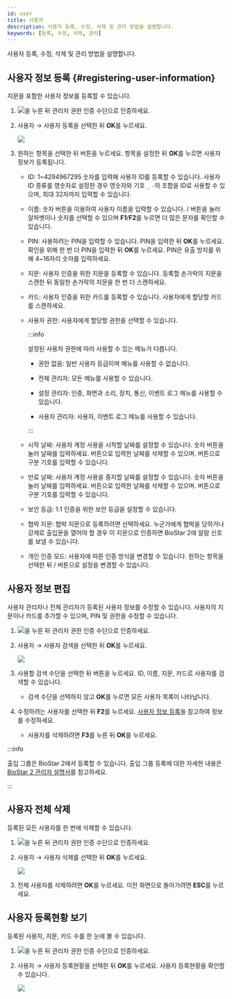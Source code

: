 ```yaml
---
id: user
title: 사용자
description: 사용자 등록, 수정, 삭제 및 관리 방법을 설명합니다.
keywords: [등록, 수정, 삭제, 관리]
---
```


사용자 등록, 수정, 삭제 및 관리 방법을 설명합니다.

## 사용자 정보 등록 {#registering-user-information}

지문을 포함한 사용자 정보를 등록할 수 있습니다.

1. <Image src='/img/common/ico-menu1.svg' ico alone />을 누른 뒤 관리자 권한 인증 수단으로 인증하세요.

1. <Cmd>사용자</Cmd> → <Cmd>사용자 등록</Cmd>을 선택한 뒤 **OK**를 누르세요.

    <Image src='/img/device/bs2a-user-add.png' />

1. 원하는 항목을 선택한 뒤 <IcBw /> 버튼을 누르세요. 항목을 설정한 뒤 **OK**를 누르면 사용자 정보가 등록됩니다.

    * <Cmd>ID</Cmd>: 1\~4294967295 숫자를 입력해 사용자 ID를 등록할 수 있습니다. <Cmd>사용자 ID 종류</Cmd>를 <Cmd>영숫자</Cmd>로 설정한 경우 영숫자와 기호 `_` `-`의 조합을 ID로 사용할 수 있으며, 최대 32자까지 입력할 수 있습니다.

    * <Cmd>이름</Cmd>: 숫자 버튼을 이용하여 사용자 이름을 입력할 수 있습니다. <IcUp/>/<IcDown/> 버튼을 눌러 알파벳이나 숫자를 선택할 수 있으며 **F1**/**F2**를 누르면 더 많은 문자를 확인할 수 있습니다.

    * <Cmd>PIN</Cmd>: 사용하려는 PIN을 입력할 수 있습니다. PIN을 입력한 뒤 **OK**를 누르세요. 확인을 위해 한 번 더 PIN을 입력한 뒤 **OK**를 누르세요. PIN은 유출 방지를 위해 4~16자리 숫자를 입력하세요.

    * <Cmd>지문</Cmd>: 사용자 인증을 위한 지문을 등록할 수 있습니다. 등록할 손가락의 지문을 스캔한 뒤 동일한 손가락의 지문을 한 번 더 스캔하세요.

    * <Cmd>카드</Cmd>: 사용자 인증을 위한 카드를 등록할 수 있습니다. 사용자에게 할당할 카드를 스캔하세요.

    * <Cmd>사용자 권한</Cmd>: 사용자에게 할당할 권한을 선택할 수 있습니다.

      :::info

      설정된 사용자 권한에 따라 사용할 수 있는 메뉴가 다릅니다.

      * <Cmd>권한 없음</Cmd>: 일반 사용자 등급이며 메뉴를 사용할 수 없습니다.

      * <Cmd>전체 관리자</Cmd>: 모든 메뉴를 사용할 수 있습니다.

      * <Cmd>설정 관리자</Cmd>: <Cmd>인증</Cmd>, <Cmd>화면과 소리</Cmd>, <Cmd>장치</Cmd>, <Cmd>통신</Cmd>, <Cmd>이벤트 로그</Cmd> 메뉴를 사용할 수 있습니다.

      * <Cmd>사용자 관리자</Cmd>: <Cmd>사용자</Cmd>, <Cmd>이벤트 로그</Cmd> 메뉴를 사용할 수 있습니다.

      :::

    * <Cmd>시작 날짜</Cmd>: 사용자 계정 사용을 시작할 날짜를 설정할 수 있습니다. 숫자 버튼을 눌러 날짜를 입력하세요. <IcFw /> 버튼으로 입력한 날짜를 삭제할 수 있으며. <IcBw /> 버튼으로 구분 기호를 입력할 수 있습니다.

    * <Cmd>만료 날짜</Cmd>: 사용자 계정 사용을 중지할 날짜를 설정할 수 있습니다. 숫자 버튼을 눌러 날짜를 입력하세요. <IcFw /> 버튼으로 입력한 날짜를 삭제할 수 있으며. <IcBw /> 버튼으로 구분 기호를 입력할 수 있습니다.

    * <Cmd>보안 등급</Cmd>: 1:1 인증을 위한 보안 등급을 설정할 수 있습니다.

    * <Cmd>협박 지문</Cmd>: 협박 지문으로 등록하려면 선택하세요. 누군가에게 협박을 당하거나 강제로 출입문을 열어야 할 경우 이 지문으로 인증하면 BioStar 2에 알람 신호를 보낼 수 있습니다.

    * <Cmd>개인 인증 모드</Cmd>: 사용자에 따른 인증 방식을 변경할 수 있습니다. 원하는 항목을 선택한 뒤 <IcFw />/<IcBw /> 버튼으로 설정을 변경할 수 있습니다.

## 사용자 정보 편집

사용자 관리자나 전체 관리자가 등록된 사용자 정보를 수정할 수 있습니다. 사용자의 지문이나 카드를 추가할 수 있으며, PIN 및 권한을 수정할 수 있습니다.

1. <Image src='/img/common/ico-menu1.svg' ico alone />을 누른 뒤 관리자 권한 인증 수단으로 인증하세요.

1. <Cmd>사용자</Cmd> → <Cmd>사용자 검색</Cmd>을 선택한 뒤 **OK**를 누르세요.

    <Image src='/img/device/bs2a-user-edt.png' />

1. 사용할 검색 수단을 선택한 뒤 <IcBw /> 버튼을 누르세요. <Cmd>ID</Cmd>, <Cmd>이름</Cmd>, <Cmd>지문</Cmd>, <Cmd>카드</Cmd>로 사용자를 검색할 수 있습니다.

    * 검색 수단을 선택하지 않고 **OK**를 누르면 모든 사용자 목록이 나타납니다.

1. 수정하려는 사용자를 선택한 뒤 **F2**를 누르세요. [사용자 정보 등록](#registering-user-information)을 참고하여 정보를 수정하세요.

    * 사용자를 삭제하려면 **F3**를 누른 뒤 **OK**를 누르세요.

:::info

<Cmd>출입 그룹</Cmd>은 BioStar 2에서 등록할 수 있습니다. 출입 그룹 등록에 대한 자세한 내용은 [BioStar 2 관리자 설명서](../../platform/biostar_x/settings-access-control-manage-access-group#addAccessGroup)를 참고하세요.

:::

## 사용자 전체 삭제

등록된 모든 사용자를 한 번에 삭제할 수 있습니다.

1. <Image src='/img/common/ico-menu1.svg' ico alone />을 누른 뒤 관리자 권한 인증 수단으로 인증하세요.

1. <Cmd>사용자</Cmd> → <Cmd>사용자 삭제</Cmd>를 선택한 뒤 **OK**를 누르세요.

    <Image src='/img/device/bs2a-delete-user.png' />

1. 전체 사용자를 삭제하려면 **OK**를 누르세요. 이전 화면으로 돌아가려면 **ESC**를 누르세요.

## 사용자 등록현황 보기

등록된 사용자, 지문, 카드 수를 한 눈에 볼 수 있습니다.

1. <Image src='/img/common/ico-menu1.svg' ico alone />을 누른 뒤 관리자 권한 인증 수단으로 인증하세요.

1. <Cmd>사용자</Cmd> → <Cmd>사용자 등록현황</Cmd>을 선택한 뒤 **OK**를 누르세요. 사용자 등록현황을 확인할 수 있습니다.

    <Image src='/img/device/bs2a-user-usage.png' />